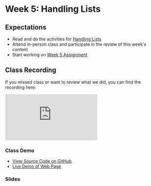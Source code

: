 # Week 5: Handling Lists

## Expectations

- Read and do the activities for [Handling Lists](/week5/lists)
- Attend in-person class and participate in the review of this week's content
- Start working on [Week 5 Assignment](/week5/assignment)

## Class Recording

If you missed class or want to review what we did, you can find the recording here:

<iframe
  style={{ width: "100%", aspectRatio: "16/9" }}
  src="https://www.youtube.com/embed/1-sJn9H0Nhw?si=-Lfx_18Opd-Pf61K"
  title="YouTube video player"
  frameborder="0"
  allow="accelerometer; autoplay; clipboard-write; encrypted-media; gyroscope; picture-in-picture; web-share"
  allowfullscreen="allowFullScreen"
></iframe>

### Class Demo

- [View Source Code on GitHub ](https://github.com/warsylewicz/webdev2-demos/blob/master/app/week5/class-demo/page.js)
- [Live Demo of Web Page](https://webdev2-demos.vercel.app/week5/class-demo)

### Slides


<Slideshow file="/week5/slides" />
